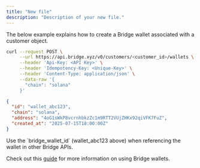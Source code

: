 ```yaml
---
title: "New file"
description: "Description of your new file."
---
```


The below example explains how to create a Bridge wallet associated with a customer object.

```bash Request expandable
curl --request POST \
     --url https://api.bridge.xyz/v0/customers/<customer_id>/wallets \
     --header 'Api-Key: <API Key>' \
     --header 'Idempotency-Key: <Unique-Key>' \
     --header 'Content-Type: application/json' \
     --data-raw '{
       "chain": "solana"
     }'
```

```json Response expandable
{
  "id": "wallet_abc123",
  "chain": "solana",
  "address": "4oG1sWkP8vcrnhbkzZc1m9RTT2VUjZHKx92qiVFK7FuZ",
  "created_at": "2025-07-15T18:00:00Z"
}
```

<Note>
  Use the `bridge_wallet_id` (wallet_abc123 above) when referencing the wallet in other Bridge APIs.
</Note>

Check out this [guide](/get-started/guides/wallets/overview) for more information on using Bridge wallets.